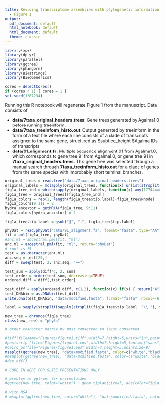 ```yaml
---
title: Revising transcriptome assemblies with phylogenetic information in Agalma1.0
  - Figure 1
output:
  pdf_document: default
  html_notebook: default
  html_document: default
  theme: classic
---
```


```r
library(ape)
library(dplyr)
library(parallel)
library(ggtree)
library(phangorn)
library(Biostrings)
library(BiocGenerics)

cores = detectCores()
if (cores < 1) { cores = 1 }
set.seed(1287234)
```

Running this R notebook will regenerate Figure 1 from the manuscript. Data consists of:

- **data/7taxa_original_headers.trees**: Gene trees generated by Agalma1.0 before running treeinform.
- **data/7taxa_treeinform_histo.out**: Output generated by treeinform in the form of a text file where each line consists of a clade of transcripts assigned to the same gene, structured as \$subtree_height \$Agalma IDs of transcripts
- **data/91_alignment.fa**: Multiple sequence alignment 91 from Agalma1.0, which corresponds to gene tree 91 from Agalma1.0, or gene tree 91 in **7taxa_original_headers.trees**. This gene tree was selected through a manual search through **7taxa_treeinform_histo.out** for a clade of genes from the same species with improbably short terminal branches.

```r
original_trees = read.tree("data/7taxa_original_headers.trees")
original_labels = mclapply(original_trees, function(x) unlist(strsplit(x$tip.label, "@")))
fig1a_tree_ind = which(sapply(original_labels, function(x) any(17744==x) & any(17745==x) & any(17743==x)))
fig1a_tree = original_trees[[fig1a_tree_ind]]
fig1a_colors = rep(1, length(fig1a_tree$tip.label)+fig1a_tree$Nnode)
fig1a_colors[9:11] = 2
hydra_ancestor = getMRCA(fig1a_tree, 9:11)
fig1a_colors[hydra_ancestor] = 2

fig1a_tree$tip.label = gsub("@", ".", fig1a_tree$tip.label)

phyDat = read.phyDat("data/91_alignment.fa", format="fasta", type="AA")
fit = pml(fig1a_tree, phyDat)
#anc.ml = ancestral.pml(fit, "ml")
anc.ml = ancestral.pml(fit, "ml", return="phyDat")
# root is 25
test = as.character(anc.ml)
anc.seq = test[25,]
diff = sweep(test, 2, anc.seq, "==")

test_sum = apply(diff*1, 2, sum)
test_order = order(test_sum, decreasing=TRUE)
ordered_diff = diff[,test_order]

test_diff = apply(ordered_diff, c(1,2), function(x) if(x) { return("A") } else { return("C") })
test_DNAbin = as.DNAbin(test_diff)
write.dna(test_DNAbin, "data/modified.fasta", format="fasta", nbcol=-6, colsep='')

label = sapply(strsplit(sapply(strsplit(fig1a_tree$tip.label, "\\."), function(x) x[1]), "_"), function(x) x[1])

new_tree = chronos(fig1a_tree)
class(new_tree) = "phylo"

# order character matrix by most conserved to least conserved
```

```r
#tiff(filename="Figures/figure1.tiff",width=7,height=5,units="in",pointsize=8,res=350)
#postscript(file="Figures/figure1.eps",width=7,height=5,fonts=c("sans"))
#cairo_ps(file="Figures/figure1.eps",width=7,height=5,pointsize=8)
msaplot(ggtree(new_tree), "data/modified.fasta", color=c("white","black","white","white"), offset=0.3, width=0.8) + geom_tiplab(size=5, aes(color=fig1a_colors), label=label) + geom_cladelabel(node=hydra_ancestor, label="Hydra")
#msaplot(ggtree(new_tree), "data/modified.fasta", color=c("white","black","white","white"), offset=0.3, width=0.8) + geom_tiplab(size=5, label=label) + geom_hilight(node=hydra_ancestor, extend=0.25, fill='grey')
#dev.off()
```

```r
# CODE IN HERE FOR SLIDE PRESENTATIONS ONLY

# problem in ggtree, for presentation
#ggtree(new_tree, color="white") + geom_tiplab(size=5, aes(color=fig1a_colors), label=label) + theme_tree(bgcolor="#222222", fgcolor="white") + xlim(NA, 1.1) + scale_color_continuous(low="white",high="#34A5DA")

# with MSA
# msaplot(ggtree(new_tree, color="white"), "data/modified.fasta", color=c("#222222","gray","#222222","#222222"), offset=0.3, width=0.8) + geom_tiplab(size=5, aes(color=fig1a_colors), label=label) + theme_tree(bgcolor="#222222", fgcolor="white") + scale_color_continuous(low="white",high="#34A5DA")
```